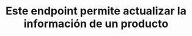 ---
title: "Este endpoint permite actualizar la información de un producto"
openapi: "PUT /v3/products/{vendorId}"
---